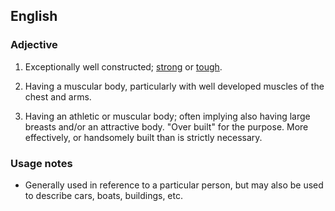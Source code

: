 ==English==

===Adjective===
{{en-adj|pos=[[built]] [[like]] a [[brick]] [[shithouse]]|-}}

# {{Australia|Canada|US|simile|colloquial|mildly|vulgar}} {{context|of an object}} Exceptionally well constructed; [[strong]] or [[tough]].
# {{Australia|Canada|US|simile|idiomatic|colloquial|mildly|vulgar}} {{context|of a man}} Having a muscular body, particularly with well developed muscles of the chest and arms.
# {{Canada|US|simile|idiomatic|colloquial|somewhat|vulgar}} {{context|of a woman}} Having an athletic or muscular body; often implying also having large breasts and/or an attractive body. "Over built" for the purpose. More effectively, or handsomely built than is strictly necessary.

===Usage notes===
* Generally used in reference to a particular person, but may also be used to describe cars, boats, buildings, etc.
